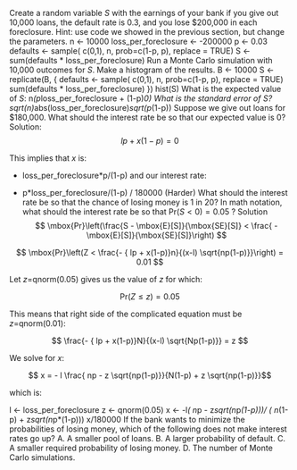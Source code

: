 Create a random variable $S$ with the earnings of your bank if you give out 10,000 loans, the default rate is 0.3, and you lose $200,000 in each foreclosure. Hint: use code we showed in the previous section, but change the parameters.
n <- 10000
loss_per_foreclosure <- -200000
p <- 0.03 
defaults <- sample( c(0,1), n, prob=c(1-p, p), replace = TRUE)
S <- sum(defaults * loss_per_foreclosure)
Run a Monte Carlo simulation with 10,000 outcomes for $S$. Make a histogram of the results.
B <- 10000
S <- replicate(B, {
    defaults <- sample( c(0,1), n, prob=c(1-p, p), replace = TRUE) 
  sum(defaults * loss_per_foreclosure)
})
hist(S)
What is the expected value of $S$:
n*(p*loss_per_foreclosure + (1-p)*0)
What is the standard error of $S$?
sqrt(n)*abs(loss_per_foreclosure)*sqrt(p*(1-p))
Suppose we give out loans for $180,000. What should the interest rate be so that our expected value is 0?
Solution: $$ lp + x(1-p) = 0 $$

This implies that $x$ is:

- loss_per_foreclosure*p/(1-p)
and our interest rate:

- p*loss_per_foreclosure/(1-p) / 180000
(Harder) What should the interest rate be so that the chance of losing money is 1 in 20? In math notation, what should the interest rate be so that $\mbox{Pr}(S<0) = 0.05$ ?
Solution $$ \mbox{Pr}\left(\frac{S - \mbox{E}[S]}{\mbox{SE}[S]} < \frac{ - \mbox{E}[S]}{\mbox{SE}[S]}\right) $$

$$ \mbox{Pr}\left(Z < \frac{- { lp + x(1-p)}n}{(x-l) \sqrt{np(1-p)}}\right) = 0.01 $$

Let $z=$qnorm(0.05) gives us the value of $z$ for which:

$$ \mbox{Pr}(Z \leq z) = 0.05 $$

This means that right side of the complicated equation must be $z$=qnorm(0.01):

$$ \frac{- { lp + x(1-p)}N}{(x-l) \sqrt{Np(1-p)}} = z $$

We solve for $x$:

$$ x = - l \frac{ np - z \sqrt{np(1-p)}}{N(1-p) + z \sqrt{np(1-p)}}$$

which is:

l <- loss_per_foreclosure
z <- qnorm(0.05)
x <- -l*( n*p - z*sqrt(n*p*(1-p)))/ ( n*(1-p) + z*sqrt(n*p*(1-p)))
x/180000
If the bank wants to minimize the probabilities of losing money, which of the following does not make interest rates go up?
A. A smaller pool of loans. B. A larger probability of default. C. A smaller required probability of losing money. D. The number of Monte Carlo simulations.
